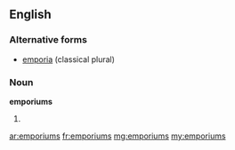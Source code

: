==English==

===Alternative forms===
*[[emporia]] (classical plural)

===Noun===
'''emporiums'''

# {{plural of|[[emporium]]}}

[[ar:emporiums]]
[[fr:emporiums]]
[[mg:emporiums]]
[[my:emporiums]]